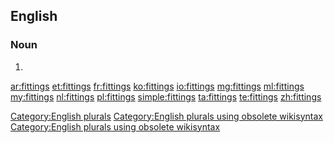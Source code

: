 ==English==

===Noun===
{{head|en}}

# {{plural of|fitting}}

[[Category:English plurals]][[Category:English plurals using obsolete wikisyntax]][[Category:English plurals using obsolete wikisyntax]]

[[ar:fittings]]
[[et:fittings]]
[[fr:fittings]]
[[ko:fittings]]
[[io:fittings]]
[[mg:fittings]]
[[ml:fittings]]
[[my:fittings]]
[[nl:fittings]]
[[pl:fittings]]
[[simple:fittings]]
[[ta:fittings]]
[[te:fittings]]
[[zh:fittings]]